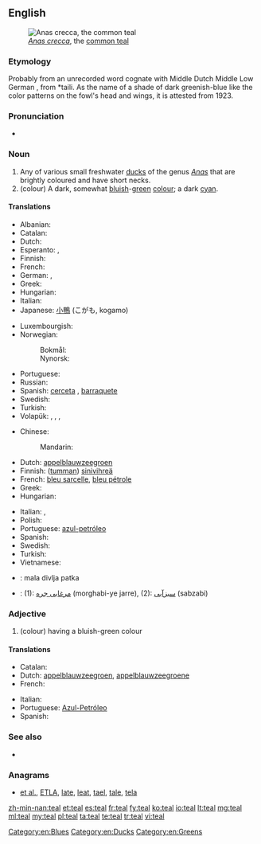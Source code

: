 {{wikipedia}}
{{also|TEAL}}
==English==
[[Image:Sarcelleh 1.jpg|thumb|''[[Anas crecca]]'', the [[common teal]]]]

===Etymology===
Probably from an unrecorded {{etyl|ang}} word cognate with Middle Dutch {{term|teling||teal|lang=dum}} Middle Low German {{term|telink|lang=gml}}, from {{etyl|gmw}} *taili. As the name of a shade of dark greenish-blue like the color patterns on the fowl's head and wings, it is attested from 1923.

===Pronunciation===
* {{rhymes|iːl}}

===Noun===
{{en-noun}}

# Any of various small freshwater [[duck]]s of the genus ''[[Anas]]'' that are brightly coloured and have short necks.
# (colour) A dark, somewhat [[bluish]]-[[green]] [[color|colour]]; a dark [[cyan]].
#: {{color panel|008888}}

====Translations====
{{trans-top|duck}}
* Albanian: {{t+|sq|bajukë}}
* Catalan: {{t-|ca|xarxet comú}}
* Dutch: {{t+|nl|taling|m}}
* Esperanto: {{t-|eo|kreko}}, {{t-|eo|krekanaso}}
* Finnish: {{t+|fi|tavi}}
* French: {{t+|fr|sarcelle|f}}
* German: {{t-|de|Krickente|f}}, {{t-|de|Kriekente}}
* Greek: {{t+|el|αγριόπαπια|f|tr=agriópapia}}
* Hungarian: {{t+|hu|réce}}
* Italian: {{t-|it|alzavola}}
* Japanese: [[小鴨]] (こがも, kogamo)
{{trans-mid}}
* Luxembourgish: {{t-|lb|Wanterint|f}}
* Norwegian:
*: Bokmål: {{t-|no|krikkand|m|f}}
*: Nynorsk: {{t-|nn|krikkand|f}}
* Portuguese: {{t-|pt|patinho|m}}
* Russian: {{t+|ru|чирок|m|tr=čirók}}
* Spanish: [[cerceta]] {{f}}, [[barraquete]] {{m}}
* Swedish: {{t+|sv|kricka|c}}
* Turkish: {{t+|tr|çakırkanat}}
* Volapük: {{qualifier|male or female}} {{t-|vo|krek}}, {{t-|vo|hikrek|tr=male}}, {{t-|vo|jikrek|tr=female}}, {{qualifier|offspring, young}} {{t-|vo|krekül}}
{{trans-bottom}}

{{trans-top|colour}}
* Chinese:
*: Mandarin: {{t|cmn|蓝绿色|tr=lán lǜsè|sc=Hani}}
* Dutch: [[appelblauwzeegroen]] {{n}}
* Finnish: ([[tumma]]n) [[sinivihreä]]
* French: [[bleu sarcelle]], [[bleu pétrole]]
* Greek: {{t-|el|βαθυκύανο|n|tr=vathykýano}}
* Hungarian: {{t+|hu|kékeszöld}}
{{trans-mid}}
* Italian: {{t-|it|blu petrolio}}, {{t-|it|foglia di tè}}
* Polish: {{t-|pl|barwa morska|n}}
* Portuguese: [[azul-petróleo]]
* Spanish: {{t-|es|azul petróleo|m}}
* Swedish: {{t-|sv|teal}}
* Turkish: {{t+|tr|teal}}
* Vietnamese: {{t-|vi|mòng két.}}
{{trans-bottom}}

{{checktrans-top}}
* {{ttbc|sh}}: mala divlja patka {{f}}
* {{ttbc|fa}}: (1): [[مرغابی جره]] (morghabi-ye jarre), (2): [[سبزآبی]] (sabzabi)
{{trans-bottom}}

===Adjective===
{{en-adj|er|est}}

# (colour) having a bluish-green colour

====Translations====
{{trans-top|colour}}
* Catalan: {{t-|ca|xarxet}}
* Dutch: [[appelblauwzeegroen]], [[appelblauwzeegroene]]
* French: {{t+|fr|sarcelle|m}}
{{trans-mid}}
* Italian: {{t-|it|foglia di tè}}
* Portuguese: [[Azul-Petróleo]]
* Spanish: {{t-|es|azul petróleo}}
{{trans-bottom}}

===See also===
* {{list:blues/en}}

===Anagrams===
* [[et al.#English|et al.]], [[ETLA#English|ETLA]], [[late#English|late]], [[leat#English|leat]], [[tael#English|tael]], [[tale#English|tale]], [[tela#English|tela]]

[[Category:en:Blues]]
[[Category:en:Ducks]]
[[Category:en:Greens]]

[[zh-min-nan:teal]]
[[et:teal]]
[[es:teal]]
[[fr:teal]]
[[fy:teal]]
[[ko:teal]]
[[io:teal]]
[[lt:teal]]
[[mg:teal]]
[[ml:teal]]
[[my:teal]]
[[pl:teal]]
[[ta:teal]]
[[te:teal]]
[[tr:teal]]
[[vi:teal]]